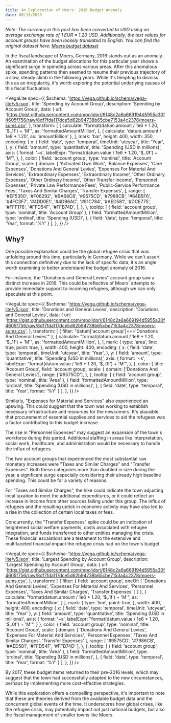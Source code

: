 ```yaml
---
title: An Exploration of Moers' 2016 Budget Anomaly
date: 06/13/2023
---
```


_Note: The currency in this post has been converted to USD using an average exchange rate of 1 EUR = 1.20 USD. 
Additionally, the text values for account groups have been loosely translated to English. You can find the 
original dataset here: [Moers budget dataset](https://www.openspending.org/@os-data/moers-all)_

In the fiscal landscape of Moers, Germany, 2016 stands out as an anomaly. An examination of the budget allocations
for this particular year shows a significant surge in spending across various areas. After this anomalous
spike, spending patterns then seemed to resume their previous trajectory of a slow, steady climb in the
following years. While it's tempting to dismiss this as an irregularity, it's worth exploring the potential
underlying causes of this fiscal fluctuation.

<VegaLite
  spec={{
    $schema: 'https://vega.github.io/schema/vega-lite/v5.json',
    title: 'Spending by Account Group',
    description: 'Spending by Account Group',
    data: {
      url: 'https://gist.githubusercontent.com/mpolidori/6148c2a6a669194d5955a30f4605f756/raw/8df7fda117dce5d62b94738b65cbe7153a4c2378/moers-sums.csv',
    },
    transform: [
      {
        calculate: "format(datum.amount / 1e6 * 1.20, '$,.1f') + 'M'",
        as: 'formattedAmountMillion',
      },
      { calculate: 'datum.amount / 1e9 * 1.20', as: 'amountBillion' },
    ],
    mark: 'bar',
    height: 400,
    width: 350,
    encoding: {
      x: {
        field: 'date',
        type: 'temporal',
        timeUnit: 'utcyear',
        title: 'Year',
      },
      y: {
        field: 'amount',
        type: 'quantitative',
        title: 'Spending (USD in millions)',
        axis: {
          format: '~s',
          labelExpr: "format(datum.value / 1e6 * 1.20, '$,.0f') + 'M'",
        },
      },
      color: {
        field: 'account group',
        type: 'nominal',
        title: 'Account Group',
        scale: {
          domain: [
            'Activated Own Work',
            'Balance Expenses',
            'Care Expenses',
            'Donations And General Levies',
            'Expenses For Material And Services',
            'Extraordinary Expenses',
            'Extraordinary Income',
            'Other Ordinary Expenses',
            'Other Ordinary Income',
            'Other Transfer Income',
            'Personnel Expenses',
            'Private Law Performance Fees',
            'Public-Service Performance Fees',
            'Taxes And Similar Charges',
            'Transfer Expenses',
          ],
          range: [
            '#EF5350',
            '#F06292',
            '#BA68C8',
            '#9575CD',
            '#7986CB',
            '#64B5F6',
            '#4FC3F7',
            '#4DD0E1',
            '#4DB6AC',
            '#81C784',
            '#AED581',
            '#DCE775',
            '#FFF176',
            '#FFD54F',
            '#FFB74D',
          ],
        },
      },
      tooltip: [
        { field: 'account group', type: 'nominal', title: 'Account Group' },
        {
          field: 'formattedAmountMillion',
          type: 'ordinal',
          title: 'Spending (USD)',
        },
        { field: 'date', type: 'temporal', title: 'Year', format: '%Y' }
      ],
    },
  }}
/>

## Why?

One possible explanation could be the global refugee crisis that was unfolding around this time, particularly
in Germany. While we can't assert this connection definitively due to the lack of specific data, it's an angle
worth examining to better understand the budget anomaly of 2016.

For instance, the "Donations and General Levies" account group saw a distinct increase in 2016. This could be
reflective of Moers' attempts to provide immediate support to incoming refugees, although we can only speculate
at this point.

<VegaLite
  spec={{
    $schema: 'https://vega.github.io/schema/vega-lite/v5.json',
    title: 'Donations and General Levies',
    description: 'Donations and General Levies',
    data: {
      url: 'https://gist.githubusercontent.com/mpolidori/6148c2a6a669194d5955a30f4605f756/raw/8df7fda117dce5d62b94738b65cbe7153a4c2378/moers-sums.csv',
    },
    transform: [
      { filter: "datum['account group']==='Donations And General Levies'" },
      {
        calculate: "format(datum.amount / 1e6 * 1.20, '$,.1f') + 'M'",
        as: 'formattedAmountMillion',
      },
    ],
    mark: {
      type: 'area',
      line: true,
      point: true,
    },
    width: 400,
    height: 400,
    encoding: {
      x: {
        field: 'date',
        type: 'temporal',
        timeUnit: 'utcyear',
        title: 'Year',
      },
      y: {
        field: 'amount',
        type: 'quantitative',
        title: 'Spending (USD in millions)',
        axis: {
          format: '~s',
          labelExpr: "format(datum.value / 1e6 * 1.20, '$,.0f') + 'M'",
        },
      },
      color: {
        title: 'Account Group',
        field: 'account group',
        scale: {
          domain: ['Donations And General Levies'],
          range: ['#9575CD'],
        },
      },
      tooltip: [
        { field: 'account group', type: 'nominal', title: 'Area' },
        {
          field: 'formattedAmountMillion',
          type: 'ordinal',
          title: 'Spending (USD in millions)',
        },
        { field: 'date', type: 'temporal', title: 'Year', format: '%Y' }
      ],
    },
  }}
/>

Similarly, "Expenses for Material and Services" also experienced an upswing. This could suggest
that the town was working to establish necessary infrastructure and resources for the newcomers. It's plausible
that procurement of essential supplies and services to aid the refugees was a factor contributing to this budget
increase.

The rise in "Personnel Expenses" may suggest an expansion of the town's workforce during this period. Additional
staffing in areas like interpretation, social work, healthcare, and administration would be necessary to handle
the influx of refugees.

The two account groups that experienced the most substantial raw monetary increases were "Taxes and Similar Charges" 
and "Transfer Expenses". Both these categories more than doubled in size during the year, a significant surge 
especially considering their already high baseline spending. This could be for a variety of reasons.

For "Taxes and Similar Charges", the hike could indicate the town adjusting local taxation to meet the additional 
expenditures, or it could reflect an increase in income from other sources falling under this group. The influx 
of refugees and the resulting uptick in economic activity may have also led to a rise in the collection of certain 
local taxes or fees.

Concurrently, the "Transfer Expenses" spike could be an indication of heightened social welfare payments, costs 
associated with refugee integration, and funds transferred to other entities managing the crisis. These financial 
escalations are a testament to the extensive and multifaceted financial impact the refugee crisis had on the town's 
budget.

<VegaLite
  spec={{
    $schema: 'https://vega.github.io/schema/vega-lite/v5.json',
    title: 'Largest Spending by Account Group',
    description: 'Largest Spending by Account Group',
    data: {
      url: 'https://gist.githubusercontent.com/mpolidori/6148c2a6a669194d5955a30f4605f756/raw/8df7fda117dce5d62b94738b65cbe7153a4c2378/moers-sums.csv',
    },
    transform: [
      { 
        filter: {
          field: 'account group',
          oneOf: [
            'Donations And General Levies', 
            'Expenses For Material And Services', 
            'Personnel Expenses', 
            'Taxes And Similar Charges', 
            'Transfer Expenses'
          ]
        }
      },
      {
        calculate: "format(datum.amount / 1e6 * 1.20, '$,.1f') + 'M'",
        as: 'formattedAmountMillion',
      }
    ],
    mark: {
      type: 'line',
      point: true,
    },
    width: 400,
    height: 400,
    encoding: {
      x: {
        field: 'date',
        type: 'temporal',
        timeUnit: 'utcyear',
        title: 'Year'
      },
      y: {
        field: 'amount',
        type: 'quantitative',
        title: 'Spending (USD in millions)',
        axis: {
          format: '~s',
          labelExpr: "format(datum.value / 1e6 * 1.20, '$,.0f') + 'M'",
        }
      },
      color: {
        field: 'account group',
        type: 'nominal',
        title: 'Account Group',
        scale: {
          domain: [
            'Donations And General Levies',
            'Expenses For Material And Services',
            'Personnel Expenses',
            'Taxes And Similar Charges',
            'Transfer Expenses'
          ],
          range: [
            '#9575CD',
            '#7986CB',
            '#AED581',
            '#FFD54F',
            '#FFB74D'
          ],
        },
      },
      tooltip: [
        { field: 'account group', type: 'nominal', title: 'Area' },
        {
          field: 'formattedAmountMillion',
          type: 'ordinal',
          title: 'Spending (USD in millions)',
        },
        { field: 'date', type: 'temporal', title: 'Year', format: '%Y' }
      ],
    },
  }}
/>

By 2017, these budget items returned to their pre-2016 levels, which may suggest that the town had successfully
adapted to the new circumstances, perhaps by implementing more cost-effective strategies.

While this exploration offers a compelling perspective, it's important to note that these are theories derived
from the available budget data and the concurrent global events of the time. It underscores how global crises,
like the refugee crisis, may potentially impact not just national budgets, but also the fiscal management of
smaller towns like Moers.
